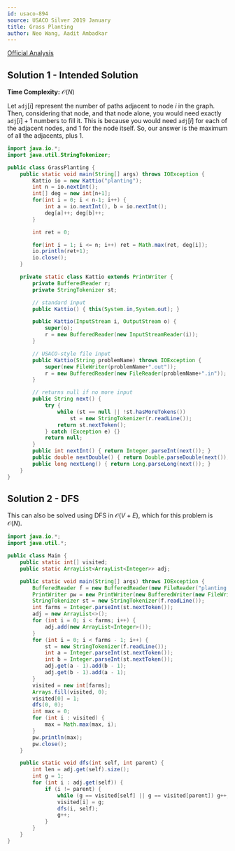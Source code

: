```yaml
---
id: usaco-894
source: USACO Silver 2019 January
title: Grass Planting
author: Neo Wang, Aadit Ambadkar
---
```


[Official Analysis](http://www.usaco.org/current/data/sol_planting_silver_jan19.html)

## Solution 1 - Intended Solution

**Time Complexity:** $\mathcal{O}(N)$

Let $\texttt{adj}[i]$ represent the number of paths adjacent to node $i$ in the graph. Then, considering that node, and that node alone, you would need exactly $\texttt{adj}[i]+1$ numbers to fill it. This is because you would need $\texttt{adj}[i]$ for each of the adjacent nodes, and $1$ for the node itself. So, our answer is the maximum of all the adjacents, plus $1$. 

<LanguageSection>

<JavaSection>

```java
import java.io.*;
import java.util.StringTokenizer;

public class GrassPlanting {
	public static void main(String[] args) throws IOException {
		Kattio io = new Kattio("planting");
		int n = io.nextInt();
		int[] deg = new int[n+1];
		for(int i = 0; i < n-1; i++) {
			int a = io.nextInt(), b = io.nextInt();
			deg[a]++; deg[b]++;
		}

		int ret = 0;

		for(int i = 1; i <= n; i++) ret = Math.max(ret, deg[i]);
		io.println(ret+1);
		io.close();
	}

	private static class Kattio extends PrintWriter {
		private BufferedReader r;
		private StringTokenizer st;

		// standard input
		public Kattio() { this(System.in,System.out); }

		public Kattio(InputStream i, OutputStream o) {
			super(o);
			r = new BufferedReader(new InputStreamReader(i));
		}

		// USACO-style file input
		public Kattio(String problemName) throws IOException {
			super(new FileWriter(problemName+".out"));
			r = new BufferedReader(new FileReader(problemName+".in"));
		}

		// returns null if no more input
		public String next() {
			try {
				while (st == null || !st.hasMoreTokens())
					st = new StringTokenizer(r.readLine());
				return st.nextToken();
			} catch (Exception e) {}
			return null;
		}
		public int nextInt() { return Integer.parseInt(next()); }
		public double nextDouble() { return Double.parseDouble(next()); }
		public long nextLong() { return Long.parseLong(next()); }
	}
}
```

</JavaSection>

</LanguageSection>

## Solution 2 - DFS

This can also be solved using DFS in $\mathcal{O}(V+E)$, which for this problem is $\mathcal{O}(N)$.

<LanguageSection>

<JavaSection>

```java
import java.io.*;
import java.util.*;

public class Main {
	public static int[] visited;
	public static ArrayList<ArrayList<Integer>> adj;

	public static void main(String[] args) throws IOException {
		BufferedReader f = new BufferedReader(new FileReader("planting.in"));
		PrintWriter pw = new PrintWriter(new BufferedWriter(new FileWriter("planting.out")));
		StringTokenizer st = new StringTokenizer(f.readLine());
		int farms = Integer.parseInt(st.nextToken());
		adj = new ArrayList<>();
		for (int i = 0; i < farms; i++) {
			adj.add(new ArrayList<Integer>());
		}
		for (int i = 0; i < farms - 1; i++) {
			st = new StringTokenizer(f.readLine());
			int a = Integer.parseInt(st.nextToken());
			int b = Integer.parseInt(st.nextToken());
			adj.get(a - 1).add(b - 1);
			adj.get(b - 1).add(a - 1);
		}
		visited = new int[farms];
		Arrays.fill(visited, 0);
		visited[0] = 1;
		dfs(0, 0);
		int max = 0;
		for (int i : visited) {
			max = Math.max(max, i);
		}
		pw.println(max);
		pw.close();
	}

	public static void dfs(int self, int parent) {
		int len = adj.get(self).size();
		int g = 1;
		for (int i : adj.get(self)) {
			if (i != parent) {
				while (g == visited[self] || g == visited[parent]) g++;
				visited[i] = g;
				dfs(i, self);
				g++;
			}
		}
	}
}
```

</JavaSection>

</LanguageSection>
